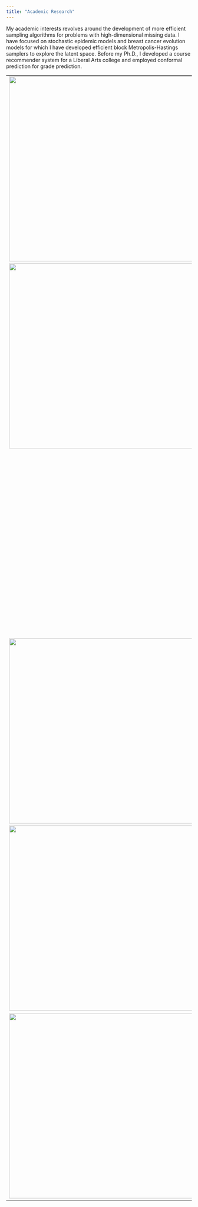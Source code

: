 ```yaml
---
title: "Academic Research"
---
```


My academic interests revolves around the development of more efficient sampling algorithms for problems with high-dimensional missing data. I have focused on stochastic epidemic models and breast cancer evolution models for which I have developed efficient block Metropolis-Hastings samplers to explore the latent space. Before my Ph.D., I developed a course recommender system for a Liberal Arts college and employed conformal prediction for grade prediction.

+-------------------------------------------------------+---------------------------------------------------------------------------------------------------------------------------------------------------------------------------------------------------+
| ![](images/pdsir.jpg){width="500"}                    | **Uniformly ergodic block Metropolis-Hasting sampler for fitting stochastic epidemic models to incidence data**                                                                                   |
|                                                       |                                                                                                                                                                                                   |
|                                                       | -   Recipient of the Young Investigator Award, ASA Section on Statistics in Epidemiology                                                                                                          |
|                                                       |                                                                                                                                                                                                   |
|                                                       | -   [arXiv](https://arxiv.org/pdf/2201.09722)                                                                                                                                                     |
+-------------------------------------------------------+---------------------------------------------------------------------------------------------------------------------------------------------------------------------------------------------------+
| ![](images/spaghetti.jpg){width="500"}                | **A flexible and scalable class of time-varying stochastic epidemic models**                                                                                                                      |
|                                                       |                                                                                                                                                                                                   |
|                                                       | -   Presented at the 2022 World Meeting of the International Society of Bayesian Analysis                                                                                                         |
+-------------------------------------------------------+---------------------------------------------------------------------------------------------------------------------------------------------------------------------------------------------------+
|                                                       | **Data augmentation for increased realism in modeling breast cancer**                                                                                                                             |
|                                                       |                                                                                                                                                                                                   |
|                                                       | -   Collaborators: Dr. Marc Ryser                                                                                                                                                                 |
+-------------------------------------------------------+---------------------------------------------------------------------------------------------------------------------------------------------------------------------------------------------------+
|                                                       | **Estimating the effect of mutations in the Ebola virus of the infection rate**                                                                                                                   |
|                                                       |                                                                                                                                                                                                   |
|                                                       | -   Collaborators: Dr. Raphaelle Klitting and Dr. Andrew Hollbrook                                                                                                                                |
+-------------------------------------------------------+---------------------------------------------------------------------------------------------------------------------------------------------------------------------------------------------------+
| ![](images/teaching.jpg){width="500"}                 | **Designing STA101 for an accelerated summer session**                                                                                                                                            |
|                                                       |                                                                                                                                                                                                   |
|                                                       | -   Collaborator: Dr. Alexander Fisher                                                                                                                                                            |
+-------------------------------------------------------+---------------------------------------------------------------------------------------------------------------------------------------------------------------------------------------------------+
| ![](images/Course%20Recommendations.png){width="500"} | **Content-Based Course Recommender System for Liberal Arts Education**                                                                                                                            |
|                                                       |                                                                                                                                                                                                   |
|                                                       | -   Collaborators: Sofia Vazquez Alferez                                                                                                                                                          |
|                                                       |                                                                                                                                                                                                   |
|                                                       | -   Published in the Proceedings of The 12th International Conference on Educational Data Mining ([.pdf](https://files.eric.ed.gov/fulltext/ED599195.pdf))                                        |
+-------------------------------------------------------+---------------------------------------------------------------------------------------------------------------------------------------------------------------------------------------------------+
| ![](images/conformal-error.jpeg){width="500"}         | **Conformal Prediction for Students' Grades in a Course Recommender System**                                                                                                                      |
|                                                       |                                                                                                                                                                                                   |
|                                                       | -   Collaborator: Dr. Evgueni Smirnov                                                                                                                                                             |
|                                                       |                                                                                                                                                                                                   |
|                                                       | -   Published in the Proceedings of the Eighth Symposium on Conformal and Probabilistic Prediction and Applications, 2019 ([.pdf](http://proceedings.mlr.press/v105/morsomme19a/morsomme19a.pdf)) |
+-------------------------------------------------------+---------------------------------------------------------------------------------------------------------------------------------------------------------------------------------------------------+
